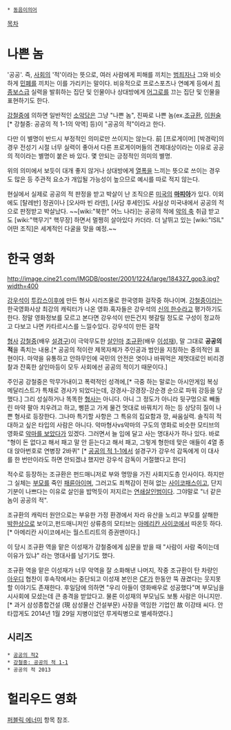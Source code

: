  * [[동음이의어]]

[[목차]]
= 나쁜 놈 =
'공공'. 즉, [[사회]]의 '적'이라는 뜻으로, 여러 사람에게 피해를 끼치는 [[범죄자]]나 그와 비슷하게 [[민폐]]를 끼치는 이를 가리키는 말이다. 비유적으로 프로스포츠나 연예계 등에서 [[최종보스]]급 실력을 발휘하는 집단 및 인물이나 상대방에게 [[어그로]]를 끄는 집단 및 인물을 표현하기도 한다.

[[강철중]]에 의하면 일반적인 [[소악당]]은 그냥 "나쁜 놈", 진짜로 나쁜 놈(ex.[[조규환]], [[이원술#S-2|이원술]][* 강철중: 공공의 적 1-1의 악역] 등)이 "공공의 적"이라고 한다.

다만 이 별명이 반드시 부정적인 의미로만 쓰이지는 않는다. 前 [프로게이머] [박경락]의 경우 전성기 시절 너무 실력이 좋아서 다른 프로게이머들의 견제대상이라는 이유로 공공의 적이라는 별명이 붙은 바 있다. 몇 안되는 긍정적인 의미의 별명.

위의 의미에서 보듯이 대개 좋지 않거나 상대방에게 [[열폭]]을 느끼는 뜻으로 쓰이는 경우도 많은 등 주관적 요소가 개입될 가능성이 높으므로 예시를 따로 적지 않는다.

현실에서 실제로 공공의 적 판정을 받고 박살이 난 조직으론 [[미국]]의 '''[[마피아]]'''가 있다. 이외에도 [탈레반] 정권이나 [오사마 빈 라덴], [사담 후세인]도 사실상 미국내에서 공공의 적으로 판정받고 박살났다. ~~[wiki:"북한" 어느 나라]는 공공의 적에 [[악의 축]] 취급 받고도 [wiki:"핵무기" 핵무장] 하면서 멀쩡히 살아있다 카더라. 더 날뛰고 있는 [wiki:"ISIL" 어떤 조직]은 세계적인 다굴을 맞을 예정.~~

= 한국 영화 =
http://image.cine21.com/IMGDB/poster/2001/1224/large/184327_gop3.jpg?width=400

[[강우석]]이 [[투캅스]]이후에 만든 형사 시리즈물로 한국영화 걸작중 하나이며. [[강철중]]이라는 한국영화사상 최강의 캐릭터가 나온 영화.혹자들은 강우석의 [[신의 한수]]라고 평가하기도 한다. 정말 영화정보를 모르고 본다면 강우석이 만든건지 헷갈릴 정도로 구성이 정교하고 다보고 나면 카타르시스를 느낄수있다. 강우석이 만든 걸작

[[형사]] [[강철중]](배우 [[설경구]])이 극악무도한 [[살인마]] [[조규환]](배우 [[이성재]]), 말 그대로 '''공공의 적'''을 족치는 내용.[* 공공의 적이란 제목자체가 주인공과 범인을 지칭하는 중의적인 표현이다. 마약을 유통하고 안하무인에 국민의 안전은 엿이나 바꿔먹은 제멋대로인 비리경찰과 잔혹한 살인마등이 모두 사회에선 공공의 적이기 때문이다.]

주인공 강철중은 막무가내이고 폭력적인 성격에,[* 극중 하는 말로는 아시안게임 복싱 메달리스트가 특채로 경사가 되었다는데, 강경사-강경장-강순경 순으로 파워 강등을 당했다.] 그리 성실하거나 똑똑한 [[형사]]는 아니다. 아니 그 정도가 아니라 뒷구멍으로 빼돌린 마약 팔아 치우려고 하고, 삥뜯고 가게 물건 멋대로 바꿔치기 하는 등 상당히 질이 나쁜 형사로 등장한다. 그나마 특기할 사항은 그 특유의 집요함과 깡, 싸움실력. 솔직히 적대하고 싶은 타입의 사람은 아니다. 악마형사vs악마의 구도의 영화로 비슷한 모티브의 영화로 [[악마를 보았다]]가 있겠다.
그러면서 늘 입에 달고 사는 명대사가 하나 있다. 바로 "형이 돈 없다고 해서 패고 말 안 듣는다고 해서 패고, 그렇게 형한테 맞은 애들이 4열 종대 앉아번호로 연병장 2바퀴" [* [[공공의 적 1-1]]에서 설경구가 강우석 감독에게 이 대사를 한 번만이라도 하면 안되겠냐 했지만 강우석 감독이 거절했다고 한다]

적수로 등장하는 조규환은 펀드매니저로 부와 명망을 가진 사회지도층 인사이다. 하지만 그 실체는 [[부모]]를 죽인 [[패륜아]]이며, 그러고도 죄책감이 전혀 없는 [[사이코패스]]이고, 단지 기분이 나쁘다는 이유로 살인을 밥먹듯이 저지르는 [[연쇄살인범]]이다. 그야말로 "너 같은 놈이 공공의 적".

조규환의 캐릭터 원안으로는 부유한 가정 환경에서 자라 유산을 노리고 부모를 살해한 [[박한상]]으로 보이고,펀드매니저인 상류층의 모티브는 [[아메리칸 사이코]]에서 따온듯 하다.[* 아메리칸 사이코에서는 월스트리트의 증권맨이다.]

이 당시 조규환 역을 맡은 이성재가 강철중에게 심문을 받을 때 "사람이 사람 죽이는데 이유가 있냐" 라는 명대사를 남기기도 했다.

조규환 역을 맡은 이성재가 너무 악역을 잘 소화해낸 나머지, 작중 조규환이 탄 차량인 [[아우디]] 협찬이 후속작에서는 중단되고 이성재 본인은 [[CF]]가 한동안 뚝 끊겼다는 웃지못할 이야기도 존재한다. 후일담에 의하면 "우리 아들이 영화배우로 성공했다"며 부모님을 시사회에 모셨는데 큰 충격을 받았다고. 물론 이성재의 부모님도 보통 사람은 아니지만.[* 과거 삼성종합건설 (現 삼성물산 건설부문) 사장을 역임한 기업인 故 이강태 씨다. 안타깝게도 2014년 1월 29일 지병이었던 루게릭병으로 별세하였다.]

== 시리즈 ==
 * [[공공의 적2]]
 * [[강철중: 공공의 적 1-1]]
 * 공공의 적 2013

= 헐리우드 영화 =
[[퍼블릭 에너미]] 항목 참조.
